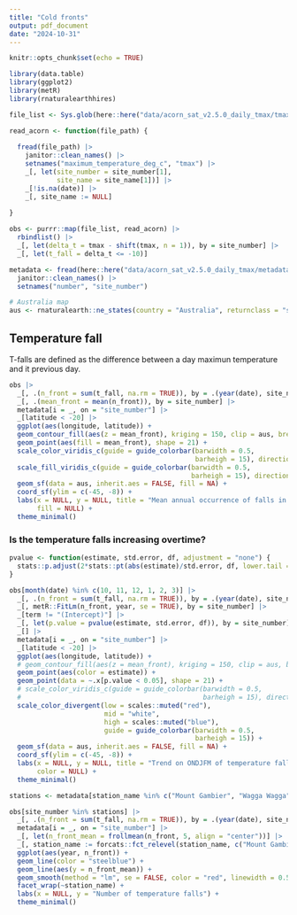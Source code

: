```yaml
---
title: "Cold fronts"
output: pdf_document
date: "2024-10-31"
---
```


```r
knitr::opts_chunk$set(echo = TRUE)

library(data.table)
library(ggplot2)
library(metR)
library(rnaturalearthhires)

file_list <- Sys.glob(here::here("data/acorn_sat_v2.5.0_daily_tmax/tmax*"))

read_acorn <- function(file_path) {
  
  fread(file_path) |> 
    janitor::clean_names() |> 
    setnames("maximum_temperature_deg_c", "tmax") |> 
    _[, let(site_number = site_number[1],
            site_name = site_name[1])] |>
    _[!is.na(date)] |> 
    _[, site_name := NULL]
  
}

obs <- purrr::map(file_list, read_acorn) |> 
  rbindlist() |>
  _[, let(delta_t = tmax - shift(tmax, n = 1)), by = site_number] |>
  _[, let(t_fall = delta_t <= -10)] 

metadata <- fread(here::here("data/acorn_sat_v2.5.0_daily_tmax/metadata.csv")) |> 
  janitor::clean_names() |> 
  setnames("number", "site_number")

# Australia map
aus <- rnaturalearth::ne_states(country = "Australia", returnclass = "sf")
```

## Temperature fall

T-falls are defined as the difference between a day maximun temperature and it previous day. 

```r
obs |>
  _[, .(n_front = sum(t_fall, na.rm = TRUE)), by = .(year(date), site_number)] |>
  _[, .(mean_front = mean(n_front)), by = site_number] |>
  metadata[i = _, on = "site_number"] |>
  _[latitude < -20] |>
  ggplot(aes(longitude, latitude)) +
  geom_contour_fill(aes(z = mean_front), kriging = 150, clip = aus, breaks = seq(-1, 20, 1)) +
  geom_point(aes(fill = mean_front), shape = 21) +
  scale_color_viridis_c(guide = guide_colorbar(barwidth = 0.5,
                                               barheigh = 15), direction = -1) +
  scale_fill_viridis_c(guide = guide_colorbar(barwidth = 0.5,
                                              barheigh = 15), direction = -1) +
  geom_sf(data = aus, inherit.aes = FALSE, fill = NA) +
  coord_sf(ylim = c(-45, -8)) +
  labs(x = NULL, y = NULL, title = "Mean annual occurrence of falls in daily maximum \ntemperature of at least 10 K",
       fill = NULL) +
  theme_minimal()
```

### Is the temperature falls increasing overtime?

```r
pvalue <- function(estimate, std.error, df, adjustment = "none") {
  stats::p.adjust(2*stats::pt(abs(estimate)/std.error, df, lower.tail = FALSE), method = adjustment)
}

obs[month(date) %in% c(10, 11, 12, 1, 2, 3)] |>
  _[, .(n_front = sum(t_fall, na.rm = TRUE)), by = .(year(date), site_number)] |>
  _[, metR::FitLm(n_front, year, se = TRUE), by = site_number] |>
  _[term != "(Intercept)"] |>
  _[, let(p.value = pvalue(estimate, std.error, df)), by = site_number] |>
  _[] |>
  metadata[i = _, on = "site_number"] |>
  _[latitude < -20] |>
  ggplot(aes(longitude, latitude)) +
  # geom_contour_fill(aes(z = mean_front), kriging = 150, clip = aus, breaks = seq(-1, 20, 1)) +
  geom_point(aes(color = estimate)) +
  geom_point(data = ~.x[p.value < 0.05], shape = 21) +
  # scale_color_viridis_c(guide = guide_colorbar(barwidth = 0.5,
  #                                              barheigh = 15), direction = -1) +
  scale_color_divergent(low = scales::muted("red"),
                        mid = "white",
                        high = scales::muted("blue"),
                        guide = guide_colorbar(barwidth = 0.5,
                                               barheigh = 15)) +
  geom_sf(data = aus, inherit.aes = FALSE, fill = NA) +
  coord_sf(ylim = c(-45, -8)) +
  labs(x = NULL, y = NULL, title = "Trend on ONDJFM of temperature falls",
       color = NULL) +
  theme_minimal()
```


```r
stations <- metadata[station_name %in% c("Mount Gambier", "Wagga Wagga", "Sydney", "Melbourne"), site_number]

obs[site_number %in% stations] |>
  _[, .(n_front = sum(t_fall, na.rm = TRUE)), by = .(year(date), site_number)] |>
  metadata[i = _, on = "site_number"] |>
  _[, let(n_front_mean = frollmean(n_front, 5, align = "center"))] |>
  _[, station_name := forcats::fct_relevel(station_name, c("Mount Gambier", "Wagga Wagga", "Sydney", "Melbourne"))] |>
  ggplot(aes(year, n_front)) +
  geom_line(color = "steelblue") +
  geom_line(aes(y = n_front_mean)) +
  geom_smooth(method = "lm", se = FALSE, color = "red", linewidth = 0.5) +
  facet_wrap(~station_name) +
  labs(x = NULL, y = "Number of temperature falls") +
  theme_minimal()
```




